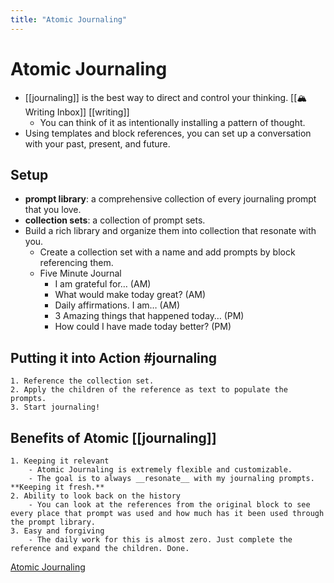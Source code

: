 ```yaml
---
title: "Atomic Journaling"
---
```


# Atomic Journaling

- [[journaling]] is the best way to direct and control your thinking. [[🏔 Writing Inbox]] [[writing]]
	- You can think of it as intentionally installing a pattern of thought.
- Using templates and block references, you can set up a conversation with your past, present, and future.

## Setup
- **prompt library**: a comprehensive collection of every journaling prompt that you love.
- **collection sets**: a collection of prompt sets.
- Build a rich library and organize them into collection that resonate with you.
	- Create a collection set with a name and add prompts by block referencing them.
	- Five Minute Journal
		- I am grateful for… (AM)
		- What would make today great? (AM)
		- Daily affirmations. I am… (AM)
		- 3 Amazing things that happened today… (PM)
		- How could I have made today better? (PM)
## Putting it into Action #journaling
	1. Reference the collection set.
	2. Apply the children of the reference as text to populate the prompts.
	3. Start journaling!
## Benefits of Atomic [[journaling]]
	1. Keeping it relevant
		- Atomic Journaling is extremely flexible and customizable.
		- The goal is to always __resonate__ with my journaling prompts. **Keeping it fresh.**
	2. Ability to look back on the history
		- You can look at the references from the original block to see every place that prompt was used and how much has it been used through the prompt library.
	3. Easy and forgiving
		- The daily work for this is almost zero. Just complete the reference and expand the children. Done.

[Atomic Journaling](https://brandontoner.substack.com/p/atomic-journaling)